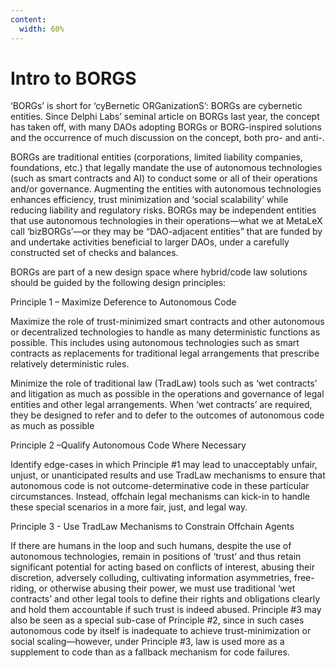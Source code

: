 ```yaml
---
content: 
  width: 60%
---
```


# Intro to BORGS

‘BORGs’ is short for ‘cyBernetic ORGanizationS’: BORGs are cybernetic entities. Since Delphi Labs’ seminal article on BORGs last year, the concept has taken off, with many DAOs adopting BORGs or BORG-inspired solutions and the occurrence of much discussion on the concept, both pro- and anti-.

BORGs are traditional entities (corporations, limited liability companies, foundations, etc.) that legally mandate the use of autonomous technologies (such as smart contracts and AI) to conduct some or all of their operations and/or governance. Augmenting the entities with autonomous technologies enhances efficiency, trust minimization and ‘social scalability’ while reducing liability and regulatory risks. BORGs may be independent entities that use autonomous technologies in their operations—what we at MetaLeX call ‘bizBORGs’—or they may be “DAO-adjacent entities” that are funded by and undertake activities beneficial to larger DAOs, under a carefully constructed set of checks and balances.

BORGs are part of a new design space where hybrid/code law solutions should be guided by the following design principles:

Principle 1 – Maximize Deference to Autonomous Code

Maximize the role of trust-minimized smart contracts and other autonomous or decentralized technologies to handle as many deterministic functions as possible. This includes using autonomous technologies such as smart contracts as  replacements for traditional legal arrangements that prescribe relatively deterministic rules.

Minimize the role of traditional law (TradLaw) tools such as ‘wet contracts’ and litigation as much as possible in the operations and governance of legal entities and other legal arrangements. When ‘wet contracts’ are required, they be designed to refer and to defer to the outcomes of autonomous code as much as possible

Principle 2 –Qualify Autonomous Code Where Necessary

Identify edge-cases in which Principle #1 may lead to unacceptably unfair, unjust, or unanticipated results and use TradLaw mechanisms to ensure that autonomous code is not outcome-determinative code in these particular circumstances. Instead, offchain legal mechanisms can kick-in to handle these special scenarios in a more fair, just, and legal way.

Principle 3 - Use TradLaw Mechanisms to Constrain Offchain Agents

If there are humans in the loop and such humans, despite the use of autonomous technologies, remain in positions of ‘trust’ and thus retain significant potential for acting based on conflicts of interest, abusing their discretion, adversely colluding, cultivating information asymmetries, free-riding, or otherwise abusing their power, we must use traditional ‘wet contracts’ and other legal tools to define their rights and obligations clearly and hold them accountable if such trust is indeed abused. Principle #3 may also be seen as a special sub-case of Principle #2, since in such cases autonomous code by itself is inadequate to achieve trust-minimization or social scaling—however, under Principle #3, law is used more as a supplement to code than as a fallback mechanism for code failures.